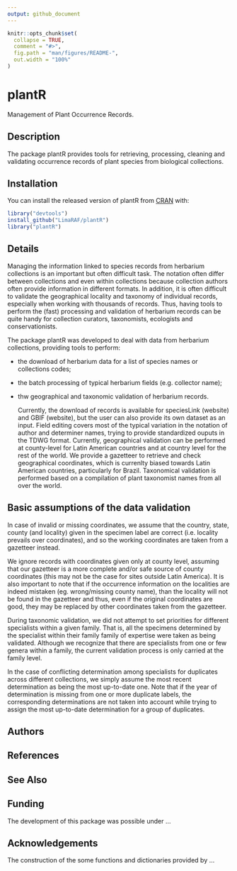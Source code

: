 ```yaml
---
output: github_document
---
```


<!-- README.md is generated from README.Rmd. Please edit that file -->

```r
knitr::opts_chunk$set(
  collapse = TRUE,
  comment = "#>",
  fig.path = "man/figures/README-",
  out.width = "100%"
)
```
# plantR

Management of Plant Occurrence Records.

## Description

The package plantR provides tools for retrieving, processing, cleaning and validating occurrence records of plant species from biological collections.
 
## Installation

You can install the released version of plantR from [CRAN](https://CRAN.R-project.org) with:

``` r
library("devtools")
install_github("LimaRAF/plantR")
library("plantR")
```

## Details

  Managing the information linked to species records from herbarium collections is an important but often difficult task. The notation often differ between collections and even within collections because collection authors often provide information in different formats. In addition, it is often difficult to validate the geographical locality and taxonomy of individual records, especially when working with thousands of records. Thus, having tools to perform the (fast) processing and validation of herbarium records can be quite handy for collection curators, taxonomists, ecologists and conservationists. 
  
  The package plantR was developed to deal with data from herbarium collections, providing tools to perform:
  
* the download of herbarium data for a list of species names or collections codes; 
* the batch processing of typical herbarium fields (e.g. collector name);
* thw geographical and taxonomic validation of herbarium records.

  Currently, the download of records is available for speciesLink (website) and GBIF (website), but the user can also provide its own dataset as an input. Field editing covers most of the typical variation in the notation of author and determiner names, trying to provide standardized ouputs in the TDWG format. Currently, geographical validation can be performed at county-level for Latin American countries and at country level for the rest of the world. We provide a gazetteer to retrieve and check geographical coordinates, which is currenlty biased towards Latin American countries, particularly for Brazil. Taxonomical validation is performed based on a compilation of plant taxonomist names from all over the world.
  
## Basic assumptions of the data validation

In case of invalid or missing coordinates, we assume that the country, state, county (and locality) given in the specimen label are correct (i.e. locality prevails over coordinates), and so the working coordinates are taken from a gazetteer instead.

We ignore records with coordinates given only at county level, assuming that our gazetteer is a more complete and/or safe source of county coordinates (this may not be the case for sites outside Latin America). It is also important to note that if the occurrence information on the localities are indeed mistaken (eg. wrong/missing county name), than the locality will not be found in the gazetteer and thus, even if the original coordinates are good, they may be replaced by other coordinates taken from the gazetteer.

During taxonomic validation, we did not attempt to set priorities for different specialists within a given family. That is, all the specimens determined by the specialist within their family family of expertise were taken as being validated. Although we recognize that there are specialists from one or few genera within a family, the current validation process is only carried at the family level.   

In the case of conflicting determination among specialists for duplicates across different collections, we simply assume the most recent determination as being the most up-to-date one. Note that if the year of determination is missing from one or more duplicate labels, the corresponding determinations are not taken into account while trying to assign the most up-to-date determination for a group of duplicates.

## Authors

## References

## See Also

## Funding

The development of this package was possible under ...

## Acknowledgements

The construction of the some functions and dictionaries provided by ... 


